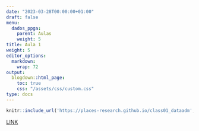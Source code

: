 ```yaml
---
date: "2023-03-28T00:00:00+01:00"
draft: false
menu:
  dados_ppga:
    parent: Aulas
    weight: 5
title: Aula 1
weight: 5
editor_options: 
  markdown: 
    wrap: 72
output: 
  blogdown::html_page:
    toc: true
    css: "/assets/css/custom.css"
type: docs
---
```



```r
knitr::include_url('https://places-research.github.io/class01_dataadm', height = "400px")
```
[LINK](https://places-research.github.io/class01_dataadm)


